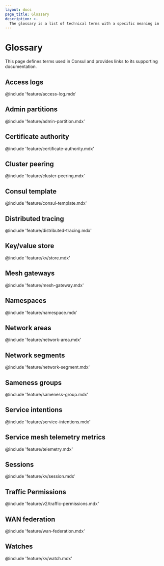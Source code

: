 ```yaml
---
layout: docs
page_title: Glossary
description: >-
  The glossary is a list of technical terms with a specific meaning in Consul. Use the glossary to understand Consul concepts and study for the certification exam.
---
```


# Glossary

This page defines terms used in Consul and provides links to its supporting documentation.

## Access logs

@include 'feature/access-log.mdx'

## Admin partitions

@include 'feature/admin-partition.mdx'

## Certificate authority

@include 'feature/certificate-authority.mdx'

## Cluster peering

@include 'feature/cluster-peering.mdx'

## Consul template

@include 'feature/consul-template.mdx'

## Distributed tracing

@include 'feature/distributed-tracing.mdx'

## Key/value store

@include 'feature/kv/store.mdx'

## Mesh gateways

@include 'feature/mesh-gateway.mdx'

## Namespaces

@include 'feature/namespace.mdx'

## Network areas

@include 'feature/network-area.mdx'

## Network segments

@include 'feature/network-segment.mdx'

## Sameness groups

@include 'feature/sameness-group.mdx'

## Service intentions

@include 'feature/service-intentions.mdx'

## Service mesh telemetry metrics

@include 'feature/telemetry.mdx'

## Sessions

@include 'feature/kv/session.mdx'

## Traffic Permissions

@include 'feature/v2/traffic-permissions.mdx'

## WAN federation

@include 'feature/wan-federation.mdx'

## Watches

@include 'feature/kv/watch.mdx'
